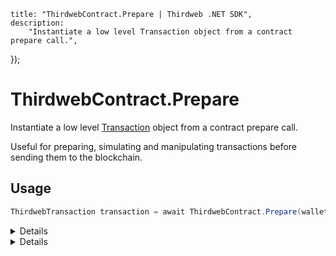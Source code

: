 
	title: "ThirdwebContract.Prepare | Thirdweb .NET SDK",
	description:
		"Instantiate a low level Transaction object from a contract prepare call.",
});

# ThirdwebContract.Prepare

Instantiate a low level [Transaction](dotnet/transactions/create) object from a contract prepare call.

Useful for preparing, simulating and manipulating transactions before sending them to the blockchain.

## Usage

```csharp
ThirdwebTransaction transaction = await ThirdwebContract.Prepare(wallet, contract, "methodName", weiValue, parameters);
```

<Details summary="Parameters">

### wallet (required)

An instance of `IThirdwebWallet`. This represents the signer of the transaction, which can be any type of wallet provider.

### contract (required)

An instance of `ThirdwebContract`. Represents the smart contract you wish to interact with.

### methodName (required)

The name of the smart contract method you intend to call. Must be a `string`.

### weiValue (required)

The amount of Wei to send with payable transactions as a `BigInteger`. This is often set to 0 for methods that don't require sending Ether.

### parameters (optional)

The parameters to pass to the smart contract method, if any. Provide these as a comma-separated list after weiValue.

</Details>

<Details summary="Return Value">

### Transaction

Returns an instance of `ThirdwebTransaction` configured with the provided parameters, ready to be sent to the blockchain.

</Details>

